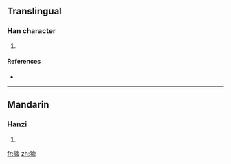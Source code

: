 ==Translingual==

===Han character===
{{Han char|rn=94|rad=犬|as=08|sn=11|four=4624<sub>0</sub>|canj=大竹竹田十 (KHHWJ)}}

# {{defn|Han|sort=犬08}}

====References====
* {{Han ref|kx=0712.160|dkj=20463|dj=1124.190|hdz=21353.140|uh=7308|ud=29448|bh=D666|bd=54886}}

----

==Mandarin==

===Hanzi===
{{cmn-hanzi|pin=[[bà]] ([[ba4]]), [[liè]] ([[lie4]]), [[què]] ([[que4]])|wg=pa<sup>4</sup>, lieh<sup>4</sup>, ch'üeh<sup>4</sup>}}

# {{defn|Mandarin|sort=犬08}}

[[fr:猈]]
[[zh:猈]]